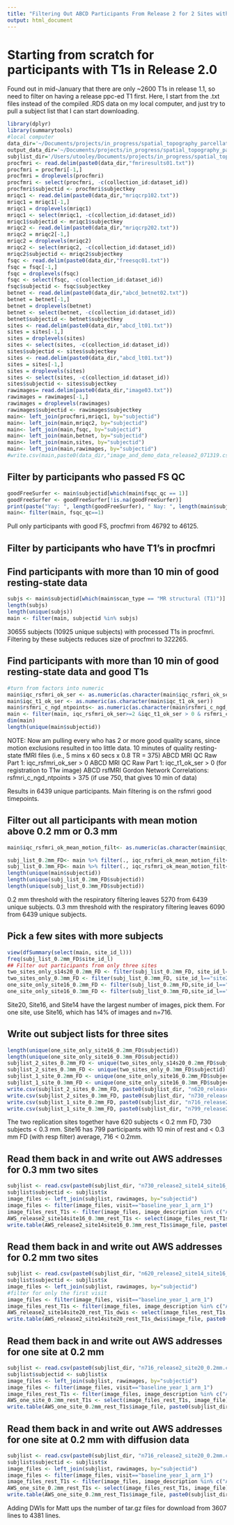 ```yaml
---
title: "Filtering Out ABCD Participants From Release 2 for 2 Sites with 'Good' RS Data"
output: html_document
---
```

# Starting from scratch for participants with T1s in Release 2.0

Found out in mid-January that there are only ~2600 T1s in release 1.1, so need to filter on having a release ppc-ed T1 first. Here, I start from the .txt files instead of the compiled .RDS data on my local computer, and just try to pull a subject list that I can start downloading.

```r
library(dplyr)
library(summarytools)
#local computer
data_dir='~/Documents/projects/in_progress/spatial_topography_parcellations_ABCD/data/subjData/Release2/'
output_data_dir='~/Documents/projects/in_progress/spatial_topography_parcellations_ABCD/data/subjData/Release2/'
subjlist_dir='/Users/utooley/Documents/projects/in_progress/spatial_topography_parcellations_ABCD/data/subjLists/release2/'
procfmri <- read.delim(paste0(data_dir,"fmriresults01.txt"))
procfmri = procfmri[-1,]
procfmri = droplevels(procfmri)
procfmri <- select(procfmri, -c(collection_id:dataset_id))
procfmri$subjectid <- procfmri$subjectkey
mriqc1 <- read.delim(paste0(data_dir,"mriqcrp102.txt"))
mriqc1 = mriqc1[-1,]
mriqc1 = droplevels(mriqc1)
mriqc1 <- select(mriqc1, -c(collection_id:dataset_id))
mriqc1$subjectid <- mriqc1$subjectkey
mriqc2 <- read.delim(paste0(data_dir,"mriqcrp202.txt"))
mriqc2 = mriqc2[-1,]
mriqc2 = droplevels(mriqc2)
mriqc2 <- select(mriqc2, -c(collection_id:dataset_id))
mriqc2$subjectid <- mriqc2$subjectkey
fsqc <- read.delim(paste0(data_dir,"freesqc01.txt"))
fsqc = fsqc[-1,]
fsqc = droplevels(fsqc)
fsqc <- select(fsqc, -c(collection_id:dataset_id))
fsqc$subjectid <- fsqc$subjectkey
betnet <- read.delim(paste0(data_dir,"abcd_betnet02.txt"))
betnet = betnet[-1,]
betnet = droplevels(betnet)
betnet <- select(betnet, -c(collection_id:dataset_id))
betnet$subjectid <- betnet$subjectkey
sites <- read.delim(paste0(data_dir,"abcd_lt01.txt"))
sites = sites[-1,]
sites = droplevels(sites)
sites <- select(sites, -c(collection_id:dataset_id))
sites$subjectid <- sites$subjectkey
sites <- read.delim(paste0(data_dir,"abcd_lt01.txt"))
sites = sites[-1,]
sites = droplevels(sites)
sites <- select(sites, -c(collection_id:dataset_id))
sites$subjectid <- sites$subjectkey
rawimages= read.delim(paste0(data_dir,"image03.txt"))
rawimages = rawimages[-1,]
rawimages = droplevels(rawimages)
rawimages$subjectid <- rawimages$subjectkey
main<- left_join(procfmri,mriqc1, by="subjectid")
main<- left_join(main,mriqc2, by="subjectid")
main<- left_join(main,fsqc, by="subjectid")
main<- left_join(main,betnet, by="subjectid")
main<- left_join(main,sites, by="subjectid")
main<- left_join(main,rawimages, by="subjectid")
#write.csv(main,paste0(data_dir,"image_and_demo_data_release2_071319.csv"))
```

## Filter by participants who passed FS QC

```r
goodFreeSurfer <- main$subjectid[which(main$fsqc_qc == 1)]
goodFreeSurfer <- goodFreeSurfer[!is.na(goodFreeSurfer)]
print(paste("Yay: ", length(goodFreeSurfer), " Nay: ", length(main$subjectid[!is.na(main$fsqc_qc)]) - length(goodFreeSurfer), sep=""))
main<- filter(main, fsqc_qc==1)
```
Pull only participants with good FS, procfmri from 46792 to 46125.

## Filter by participants who have T1's in procfmri
## Find participants with more than 10 min of good resting-state data
```r
subjs <- main$subjectid[which(main$scan_type == "MR structural (T1)")]
length(subjs)
length(unique(subjs))
main <- filter(main, subjectid %in% subjs)
```
30655 subjects (10925 unique subjects) with processed T1s in procfmri. Filtering by these subjects reduces size of procfmri to 322265. 

## Find participants with more than 10 min of good resting-state data and good T1s
```r
#turn from factors into numeric
main$iqc_rsfmri_ok_ser <- as.numeric(as.character(main$iqc_rsfmri_ok_ser))
main$iqc_t1_ok_ser <- as.numeric(as.character(main$iqc_t1_ok_ser))
main$rsfmri_c_ngd_ntpoints<- as.numeric(as.character(main$rsfmri_c_ngd_ntpoints))
main <- filter(main, iqc_rsfmri_ok_ser>=2 &iqc_t1_ok_ser > 0 & rsfmri_c_ngd_ntpoints > 750)
dim(main)
length(unique(main$subjectid))
```
NOTE: Now am pulling every who has 2 or more good quality scans, since motion exclusions resulted in too little data. 10 minutes of quality resting-state fMRI files (i.e., 5 mins x 60 secs x 0.8 TR = 375)
ABCD MRI QC Raw Part 1: iqc_rsfmri_ok_ser > 0 
ABCD MRI QC Raw Part 1: iqc_t1_ok_ser > 0 (for registration to T1w image)
ABCD rsfMRI Gordon Network Correlations: rsfmri_c_ngd_ntpoints > 375 (if use 750, that gives 10 min of data)

Results in 6439 unique participants. Main filtering is on the rsfmri good timepoints.

## Filter out all participants with mean motion above 0.2 mm or 0.3 mm
```r
main$iqc_rsfmri_ok_mean_motion_filt<- as.numeric(as.character(main$iqc_rsfmri_ok_mm_filt))

subj_list_0.2mm_FD<- main %>% filter(., iqc_rsfmri_ok_mean_motion_filt< 0.2) %>% select(subjectid,site_id_l, interview_age.x, iqc_rsfmri_ok_mean_motion, iqc_rsfmri_ok_mean_motion_filt, scan_type)
subj_list_0.3mm_FD<- main %>% filter(., iqc_rsfmri_ok_mean_motion_filt< 0.3) %>% select(subjectid, site_id_l, interview_age.x, iqc_rsfmri_ok_mean_motion, iqc_rsfmri_ok_mean_motion_filt)
length(unique(main$subjectid))
length(unique(subj_list_0.2mm_FD$subjectid))
length(unique(subj_list_0.3mm_FD$subjectid))
```
0.2 mm threshold with the respiratory filtering leaves 5270 from 6439 unique subjects.
0.3 mm threshold with the respiratory filtering leaves 6090 from 6439 unique subjects.

## Pick a few sites with more subjects
```r
view(dfSummary(select(main, site_id_l)))
freq(subj_list_0.2mm_FD$site_id_l)
## Filter out participants from only three sites
two_sites_only_s14s20_0.2mm_FD <- filter(subj_list_0.2mm_FD, site_id_l=="site20"|site_id_l=="site14")
two_sites_only_0.3mm_FD <- filter(subj_list_0.3mm_FD, site_id_l=="site20"|site_id_l=="site14")
one_site_only_site16_0.2mm_FD <- filter(subj_list_0.2mm_FD,site_id_l=="site16")
one_site_only_site16_0.3mm_FD <- filter(subj_list_0.3mm_FD,site_id_l=="site16")
```

Site20, Site16, and Site14 have the largest number of images, pick them.
For one site, use Site16, which has 14% of images and n=716.

## Write out subject lists for three sites
```r
length(unique(one_site_only_site16_0.2mm_FD$subjectid))
length(unique(one_site_only_site16_0.3mm_FD$subjectid))
subjlist_2_sites_0.2mm_FD <- unique(two_sites_only_s14s20_0.2mm_FD$subjectid)
subjlist_2_sites_0.3mm_FD <- unique(two_sites_only_0.3mm_FD$subjectid)
subjlist_1_site_0.2mm_FD <- unique(one_site_only_site16_0.2mm_FD$subjectid)
subjlist_1_site_0.3mm_FD <- unique(one_site_only_site16_0.3mm_FD$subjectid)
write.csv(subjlist_2_sites_0.2mm_FD, paste0(subjlist_dir, "n620_release2_site14_site20_0.2mm.csv"))
write.csv(subjlist_2_sites_0.3mm_FD, paste0(subjlist_dir, "n730_release2_site14_site20_0.3mm.csv"))
write.csv(subjlist_1_site_0.2mm_FD, paste0(subjlist_dir, "n716_release2_site16_0.2mm.csv"))
write.csv(subjlist_1_site_0.3mm_FD, paste0(subjlist_dir, "n799_release2_site16_0.3mm.csv"))
```
The two replication sites together have 620 subjects < 0.2 mm FD, 730 subjects < 0.3 mm.
Site16 has 799 participants with 10 min of rest and < 0.3 mm FD (with resp filter) average, 716 < 0.2mm.

## Read them back in and write out AWS addresses for 0.3 mm two sites
```r
subjlist <- read.csv(paste0(subjlist_dir, "n730_release2_site14_site16_0.3mm.csv"))
subjlist$subjectid <- subjlist$x
image_files <- left_join(subjlist, rawimages, by="subjectid")
image_files <- filter(image_files, visit=="baseline_year_1_arm_1")
image_files_rest_T1s <- filter(image_files, image_description %in% c("ABCD-T1", "ABCD-rsfMRI", "ABCD-T1-NORM", "ABCD-fMRI-FM-PA", "ABCD-fMRI-FM-AP"))
AWS_release2_site14site16_0.3mm_rest_T1s <- select(image_files_rest_T1s, image_file)
write.table(AWS_release2_site14site16_0.3mm_rest_T1s$image_file, paste0(subjlist_dir, "AWS_release2_site14site16_0.3mm_rest_T1s.txt"), row.names = FALSE, quote = FALSE, col.names = FALSE)
```

## Read them back in and write out AWS addresses for 0.2 mm two sites
```r
subjlist <- read.csv(paste0(subjlist_dir, "n620_release2_site14_site16_0.2mm.csv"))
subjlist$subjectid <- subjlist$x
image_files <- left_join(subjlist, rawimages, by="subjectid")
#filter for only the first visit
image_files <- filter(image_files, visit=="baseline_year_1_arm_1")
image_files_rest_T1s <- filter(image_files, image_description %in% c("ABCD-T1", "ABCD-rsfMRI", "ABCD-T1-NORM", "ABCD-Diffusion-FM-AP","ABCD-Diffusion-FM-PA","ABCD-DTI", "ABCD-fMRI-FM-PA", "ABCD-fMRI-FM-AP"))
AWS_release2_site14site20_rest_T1s_dwis <- select(image_files_rest_T1s, image_file)
write.table(AWS_release2_site14site20_rest_T1s_dwis$image_file, paste0(subjlist_dir, "AWS_release2_site14site16_0.2mm_rest_T1s_dwis.txt"), row.names = FALSE, quote = FALSE, col.names = FALSE)
```

## Read them back in and write out AWS addresses for one site at 0.2 mm
```r
subjlist <- read.csv(paste0(subjlist_dir, "n716_release2_site20_0.2mm.csv"))
subjlist$subjectid <- subjlist$x
image_files <- left_join(subjlist, rawimages, by="subjectid")
image_files <- filter(image_files, visit=="baseline_year_1_arm_1")
image_files_rest_T1s <- filter(image_files, image_description %in% c("ABCD-T1", "ABCD-rsfMRI", "ABCD-T1-NORM","ABCD-fMRI-FM-PA", "ABCD-fMRI-FM-AP"))
AWS_one_site_0.2mm_rest_T1s <- select(image_files_rest_T1s, image_file)
write.table(AWS_one_site_0.2mm_rest_T1s$image_file, paste0(subjlist_dir, "AWS_release2_site20_0.2mm_rest_T1s.txt"), row.names = FALSE, quote = FALSE, col.names = FALSE)
```

## Read them back in and write out AWS addresses for one site at 0.2 mm with diffusion data
```r
subjlist <- read.csv(paste0(subjlist_dir, "n716_release2_site20_0.2mm.csv"))
subjlist$subjectid <- subjlist$x
image_files <- left_join(subjlist, rawimages, by="subjectid")
image_files <- filter(image_files, visit=="baseline_year_1_arm_1")
image_files_rest_T1s <- filter(image_files, image_description %in% c("ABCD-T1", "ABCD-rsfMRI", "ABCD-T1-NORM", "ABCD-Diffusion-FM-AP","ABCD-Diffusion-FM-PA","ABCD-DTI", "ABCD-fMRI-FM-PA", "ABCD-fMRI-FM-AP"))
AWS_one_site_0.2mm_rest_T1s <- select(image_files_rest_T1s, image_file)
write.table(AWS_one_site_0.2mm_rest_T1s$image_file, paste0(subjlist_dir, "AWS_release2_site20_0.2mm_rest_T1s_dwis.txt"), row.names = FALSE, quote = FALSE, col.names = FALSE)
```
Adding DWIs for Matt ups the number of tar.gz files for download from 3607 lines to 4381 lines.